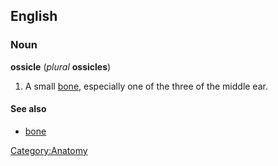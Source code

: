 {{wikipedia}}
==English==
===Noun===
'''ossicle''' (''plural'' '''ossicles''')

#A small [[bone]], especially one of the three of the middle ear.

====See also====
*[[bone]]

[[Category:Anatomy]]